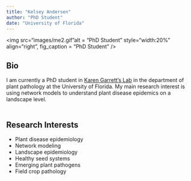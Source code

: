 ```yaml
---
title: "Kelsey Andersen"
author: "PhD Student"
date: "University of Florida"
---
```


<link rel="stylesheet" href="styles.css" type="text/css">

<div class ="portrait">
  <img src="images/me2.gif"alt = "PhD Student" style="width:20%" align="right", fig_caption = "PhD Student" />
  <fig caption>  </figcaption>
</div>




## Bio

I am currently a PhD student in [Karen Garrett's Lab](http://www.garrettlab.com) in the department of plant pathology at the University of Florida. My main research interest is using network models to understand plant disease epidemics on a landscape level.   
\  
\  



## Research Interests  



* Plant disease epidemiology  
* Network modeling  
* Landscape epidemiology  
* Healthy seed systems  
* Emerging plant pathogens   
* Field crop pathology  